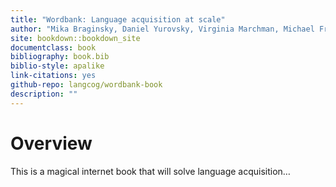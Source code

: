 ```yaml
--- 
title: "Wordbank: Language acquisition at scale"
author: "Mika Braginsky, Daniel Yurovsky, Virginia Marchman, Michael Frank"
site: bookdown::bookdown_site
documentclass: book
bibliography: book.bib
biblio-style: apalike
link-citations: yes
github-repo: langcog/wordbank-book
description: ""
---
```


# Overview

This is a magical internet book that will solve language acquisition...
